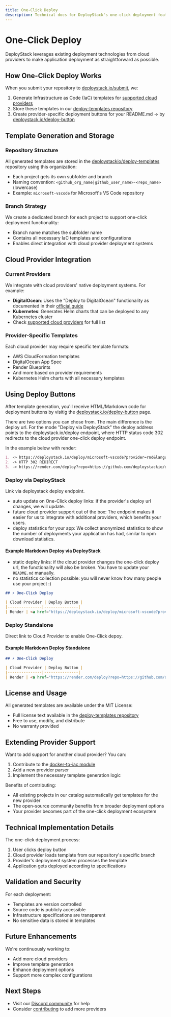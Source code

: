 ```yaml
---
title: One-Click Deploy
description: Technical docs for DeployStack's one-click deployment feature. Covers infrastructure template generation, cloud provider integration, and button configuration.
---
```


# One-Click Deploy

DeployStack leverages existing deployment technologies from cloud providers to make application deployment as straightforward as possible.

## How One-Click Deploy Works

When you submit your repository to [deploystack.io/submit](https://deploystack.io/submit), we:

1. Generate Infrastructure as Code (IaC) templates for [supported cloud providers](/docker-to-iac/index)
2. Store these templates in our [deploy-templates repository](https://github.com/deploystackio/deploy-templates)
3. Create provider-specific deployment buttons for your README.md -> by [deploystack.io/deploy-button](https://deploystack.io/deploy-button)

## Template Generation and Storage

### Repository Structure

All generated templates are stored in the [deploystackio/deploy-templates](https://github.com/deploystackio/deploy-templates) repository using this organization:

- Each project gets its own subfolder and branch
- Naming convention: `<github_org_name|github_user_name>-<repo_name>` (lowercase)
- Example: `microsoft-vscode` for Microsoft's VS Code repository

### Branch Strategy

We create a dedicated branch for each project to support one-click deployment functionality:

- Branch name matches the subfolder name
- Contains all necessary IaC templates and configurations
- Enables direct integration with cloud provider deployment systems

## Cloud Provider Integration

### Current Providers

We integrate with cloud providers' native deployment systems. For example:

- **DigitalOcean**: Uses the "Deploy to DigitalOcean" functionality as documented in their [official guide](https://docs.digitalocean.com/products/app-platform/how-to/add-deploy-do-button/)
- **Kubernetes**: Generates Helm charts that can be deployed to any Kubernetes cluster
- Check [supported cloud providers](/docker-to-iac/index) for full list

### Provider-Specific Templates

Each cloud provider may require specific template formats:

- AWS CloudFormation templates
- DigitalOcean App Spec
- Render Blueprints
- And more based on provider requirements
- Kubernetes Helm charts with all necessary templates

## Using Deploy Buttons

After template generation, you'll receive HTML/Markdown code for deployment buttons by visitig the [deploystack.io/deploy-button](https://deploystack.io/deploy-button) page.

There are two options you can chose from. The main difference is the deploy url. For the mode "Deploy via DeployStack" the deploy address points to the deploystack.io/deploy endpoint, where HTTP status code 302 redirects to the cloud provider one-click deploy endpoint.

In the example below with render:

```markdown
1. -> https://deploystack.io/deploy/microsoft-vscode?provider=rnd&language=rnd
2. -> HTTP 302 REDIRECT
3. -> https://render.com/deploy?repo=https://github.com/deploystackio/deploy-templates/tree/microsoft-vscode
```

### Deploy via DeployStack

Link via deploystack deploy endpoint.

- auto update on One-Click deploy links: if the provider's deploy url changes, we will update.
- future cloud provider support out of the box: The endpoint makes it easier for us to integrate with additional providers, which benefits your users.
- deploy statistics for your app: We collect anonymized statistics to show the number of deployments your application has had, similar to npm download statistics.

#### Example Markdown Deploy via DeployStack

- static deploy links: if the cloud provider changes the one-click deploy url, the functionality will also be broken. You have to update your `README.md` manually.
- no statistics collection possible: you will never know how many people use your project :)

```markdown title="README.md"
## ⚡ One-Click Deploy

| Cloud Provider | Deploy Button |
|---------------|---------------|
| Render | <a href="https://deploystack.io/deploy/microsoft-vscode?provider=rnd&language=rnd"><img src="https://github.com/htdio-stg/deploy-templates/blob/main/.assets/img/rnd.svg" height="38"></a> |
```

### Deploy Standalone

Direct link to Cloud Provider to enable One-Click depoy.

#### Example Markdown Deploy Standalone

```markdown title="README.md"
## ⚡ One-Click Deploy

| Cloud Provider | Deploy Button |
|---------------|---------------|
| Render | <a href="https://render.com/deploy?repo=https://github.com/deploystackio/deploy-templates/tree/microsoft-vscode"><img src="https://github.com/deploystackio/deploy-templates/blob/main/.assets/img/rnd.svg" height="38"></a> |
```

## License and Usage

All generated templates are available under the MIT License:

- Full license text available in the [deploy-templates repository](https://github.com/deploystackio/deploy-templates/blob/main/LICENSE)
- Free to use, modify, and distribute
- No warranty provided

## Extending Provider Support

Want to add support for another cloud provider? You can:

1. Contribute to the [docker-to-iac module](https://github.com/deploystackio/docker-to-iac)
2. Add a new provider parser
3. Implement the necessary template generation logic

Benefits of contributing:

- All existing projects in our catalog automatically get templates for the new provider
- The open-source community benefits from broader deployment options
- Your provider becomes part of the one-click deployment ecosystem

## Technical Implementation Details

The one-click deployment process:

1. User clicks deploy button
2. Cloud provider loads template from our repository's specific branch
3. Provider's deployment system processes the template
4. Application gets deployed according to specifications

## Validation and Security

For each deployment:

- Templates are version controlled
- Source code is publicly accessible
- Infrastructure specifications are transparent
- No sensitive data is stored in templates

## Future Enhancements

We're continuously working to:

- Add more cloud providers
- Improve template generation
- Enhance deployment options
- Support more complex configurations

## Next Steps

- Visit our [Discord community](https://discord.gg/UjFWwByB) for help
- Consider [contributing](https://github.com/deploystackio/docker-to-iac) to add more providers
